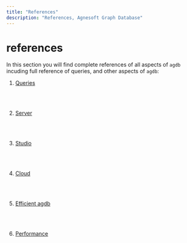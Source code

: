 ```yaml
---
title: "References"
description: "References, Agnesoft Graph Database"
---
```


# references

In this section you will find complete references of all aspects of `agdb` incuding full reference of queries, and other aspects of `agdb`:

1. [Queries](references/queries)

    <br />
    <br />

2. [Server](references/server)

    <br />
    <br />

3. [Studio](references/studio)

    <br />
    <br />

4. [Cloud](references/cloud)

    <br />
    <br />

5. [Efficient agdb](references/efficient_agdb)

    <br />
    <br />

6. [Performance](references/performance)
    <br />
    <br />

